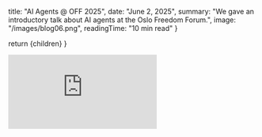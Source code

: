 
  title: "AI Agents @ OFF 2025",
  date: "June 2, 2025",
  summary: "We gave an introductory talk about AI agents at the Oslo Freedom Forum.",
  image: "/images/blog06.png",
  readingTime: "10 min read"
}

  return <BlogLayout metadata={metadata}>{children}</BlogLayout>
}

<div className="relative w-full" style={{ paddingTop: '56.25%' }}>
  <iframe
    className="absolute top-0 left-0 w-full h-full"
    src="https://www.youtube.com/embed/NVPhJ0aCKOw?si=U06pGu8a4nCI4-vD&amp;start=3607"
    title="YouTube video player"
    frameBorder="0"
    allow="accelerometer; autoplay; clipboard-write; encrypted-media; gyroscope; picture-in-picture; web-share"
    referrerPolicy="strict-origin-when-cross-origin"
    allowFullScreen
  />
</div>

We were honored to participate in the new 'AI for Human Rights' track at this year's [Oslo Freedom Forum](https://oslofreedomforum.com/).

For those unfamiliar, it is hard to convey the importance and impact of the Forum and the [Human Rights Foundation](https://hrf.org/) more broadly. Please read the [recap from Zac Guignard](https://x.com/zacguignard/status/1928263233678496141). We agree with every word.

Here is video and transcript from our talk "Agents: What Are They, and How Can We Use Them Safely?"

We recommend also watching the other talks, especially [Isaac Stone Fish's talk on authoritarian regimes](https://youtu.be/NVPhJ0aCKOw?t=1645) corrupting AI labs and academic institutions with the support of large US corporations.

For AI and agents, openness matters now more than ever.

---

Welcome to the year of agents.

This is one of the cofounders of OpenAI:

<img src="/images/slides/oslo1.png" alt="Oslo Freedom Forum 2025" className="border border-cyan-500/20" />

OpenAI, if you didn't know, used to be a nonprofit.

It's now a for-profit lab valued most recently at $300 billion.

I'll leave it as an exercise for all of you to see what percentage of the $60 billion of funding they've raised has come from non-democratic regimes. It is not a small number.

But I agree with Greg.

Maybe it's a little self-serving for a company selling you agents to declare this to be the year of agents. But I think this is accurate -- that this is the year that agents are becoming mainstream.

What is an agent?

Lots of people talking about agents, agents, agents.

For the million people talking about it, sorry to tell you that there's a million and one definitions of what an agent actually is.

And there's no real authority here, so I'm going to give you my very simple definition that I like.

<img src="/images/slides/oslo2.jpg" alt="Oslo Freedom Forum 2025" className="border border-cyan-500/20" />

What is an agent? It's just a piece of software. It uses AI to act on your behalf.

Some people will get fanciful with this and claim that it's some alternate lifeform, but we prefer to focus on the practical: it's a piece of software, it's a tool that we humans can use, and we can delegate our human agency to this piece of software that can act powerfully on our behalf.

<img src="/images/slides/oslo3.jpg" alt="Oslo Freedom Forum 2025" className="border border-cyan-500/20" />

Some of the basics of what makes it special: you may be familiar with the base AI LLM models, GPT-4 and that kind of thing, but you add onto it a few other special things.

It can perceive, it can sense its digital environment. So even the models or products now like Gemini from Google, can feed it an image and it knows exactly what's in the image. So you can do interesting things like you can take a picture, maybe it's from a CCTV camera and you could say, hey identify the XYZ in this image.

Plans. It's pretty good if you give it kind of a general goal, breaking it down into subtasks that it can go act um on your behalf in the world.

We in the AI space call these tools. Basically if you're familiar with APIs or any of the kind of like internet enabled services, APIs are how you control them so you can connect basically any API to an LLM.

So hey AI do my accounting for me, you would give it access to your QuickBooks API and then the agent can then have access to that and kind of move hopefully smartly to do your taxes better or whatever.

And autonomous. We're not fully to full autonomy in part because the agents just haven't yet been good enough to really let loose.

But the rationale behind declaring 2025 to be the year of agents is that agents and the kind of infrastructure around them have evolved to the point where they are now good enough to be autonomous or semi-autonomous.

<img src="/images/slides/oslo4.jpg" alt="Oslo Freedom Forum 2025" className="border border-cyan-500/20" />

Agents will soon outnumber humans.

I had an agent help me with this analysis. I said, hey OpenAI deep research, which happens to be one of the best research agents right now. Given current trends, just give me a conservative estimate of what number of agents will be.

So this is the year that we're going to hit 1 billion of these agents.

By the end of the decade, they'll outnumber humans.

And yeah, we're getting into a lot. I think this is actually kind of a conservative estimate.

<img src="/images/slides/oslo5.jpg" alt="Oslo Freedom Forum 2025" className="border border-cyan-500/20" />

Leading to the question of who's controlling them?

These 1 billion, these 10 billion.

What percentage of them are going to be run, operated, controlled by authoritarian regimes?

What percentage of them are going to be owned, controlled, shaped by closed labs that take funding from authoritarian regimes?

What percentage of these are going to be run by people in this community?

Let's see a show of hands. Who in the last 24 hours has had an AI agent work for them?

Raise your hand. All right, we've got maybe 20% of the audience, very good.

I'm going to come back here next year and I'm going to ask this again, hopefully. And I hope everyone in the room raises their hand because we need to have as big a percentage of this work on behalf of human rights and not against it.

Beyond just the human element of who's going to control these, are we even going to know what these agents are doing? Some of these agents are developing their own language.

<img src="/images/slides/oslo6.jpg" alt="Oslo Freedom Forum 2025" className="border border-cyan-500/20" />

Do we want to know what these agents are doing? I think we do.

This gets to the question of openness. How are we going to know what these agents are doing?

Those of us who are building, those of us who are voting with our wallet and choosing which services to spend our productivity budgets on, I think we need to get increasingly aware of the kinds of funding and the kind of incentives of some of these labs and make sure that we are building in the open.

We need to know what these agents are doing. We need to expose with the disinfecting light of sun what is being done.

<img src="/images/slides/oslo7.jpg" alt="Oslo Freedom Forum 2025" className="border border-cyan-500/20" />

My mission for the last 18 months has been to basically build open-protocol versions of as much as I can of OpenAI's product suite.

They have about 100,000 times my budget, so it's a little David and Goliath, but we've got a bunch of support here.

I began this 18 months ago, a video series in which we're building an open platform for agents on open protocols that's all open source, using open models and data, open compute, open money (Bitcoin), intending to build an open agent marketplace with revenue share payouts.

You can see a list of the videos on our website. I'll show the link in a second, openagents.com. And you don't have to watch all 178 videos. But just so you know that people like myself are trying to build infrastructure that is open, that can provide for people's needs truly open.

Our focus as a company for the last year has been on coding agents. Coding agents I think have been the first really truly breakout use case that developers like myself are happily paying for because we're able to spin up websites, web applications way, way, way, way faster than before.

Agents have now gotten to the point where. as the cost to produce software has fallen and the time to produce software has fallen, the question next is: what actually should we build?

<img src="/images/slides/oslo8.jpg" alt="Oslo Freedom Forum 2025" className="border border-cyan-500/20" />

And so this is my question to you. On our website here, if you scroll down a little bit, there's going to be a form.

I've got a group of developers who are accustomed with working with these tools and are looking for people who are wanting agents.

So there's a form that just says what agent would you like?

And this is my question that I hope that you all think about.

Wave your magic wands: in one month, two months, three months, six months, 12 months from now, what agents do you want working for you?

So when I'm up here and I ask you, how many agents are working for you right now?

We've got a few hundred or a few thousand doing really good work: sorting our donor list, doing outreach, building websites, doing research, having those agents work with each other maybe. No one's really thought through that part.

What's that? Fighting dictators, absolutely.

That's all. See ya.